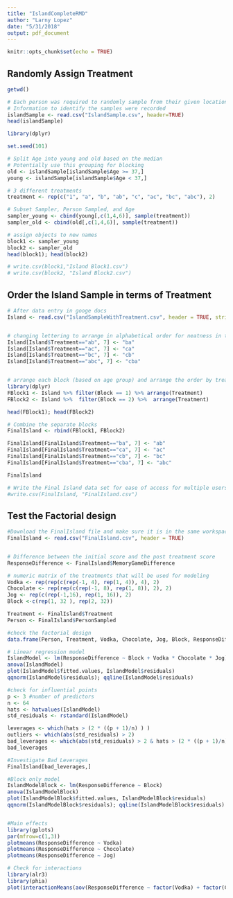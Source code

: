 ```yaml
---
title: "IslandCompleteRMD"
author: "Larny Lopez"
date: "5/31/2018"
output: pdf_document
---
```


```r
knitr::opts_chunk$set(echo = TRUE)
```

## Randomly Assign Treatment
```r
getwd()

# Each person was required to randomly sample from their given location
# Information to identify the samples were recorded
islandSample <- read.csv("IslandSample.csv", header=TRUE)
head(islandSample)

library(dplyr)

set.seed(101)

# Split Age into young and old based on the median
# Potentially use this grouping for blocking
old <- islandSample[islandSample$Age >= 37,]
young <- islandSample[islandSample$Age < 37,]

# 3 different treatments
treatment <- rep(c("1", "a", "b", "ab", "c", "ac", "bc", "abc"), 2)                      

# Subset Sampler, Person Sampled, and Age
sampler_young <- cbind(young[,c(1,4,6)], sample(treatment))
sampler_old <- cbind(old[,c(1,4,6)], sample(treatment))

# assign objects to new names
block1 <- sampler_young 
block2 <- sampler_old 
head(block1); head(block2)

# write.csv(block1,"Island Block1.csv")
# write.csv(block2, "Island Block2.csv")
```  

## Order the Island Sample in terms of Treatment
```r
# After data entry in googe docs
Island <- read.csv("IslandSampleWithTreatment.csv", header = TRUE, stringsAsFactors = FALSE)


# changing lettering to arrange in alphabetical order for neatness in the final dataset
Island[Island$Treatment=="ab", 7] <- "ba"
Island[Island$Treatment=="ac", 7] <- "ca"
Island[Island$Treatment=="bc", 7] <- "cb"
Island[Island$Treatment=="abc", 7] <- "cba"


# arrange each block (based on age group) and arrange the order by treatment
library(dplyr)
FBlock1 <- Island %>% filter(Block == 1) %>% arrange(Treatment)
FBlock2 <- Island %>%  filter(Block == 2) %>%  arrange(Treatment)

head(FBlock1); head(FBlock2)

# Combine the separate blocks
FinalIsland <- rbind(FBlock1, FBlock2)

FinalIsland[FinalIsland$Treatment=="ba", 7] <- "ab"
FinalIsland[FinalIsland$Treatment=="ca", 7] <- "ac"
FinalIsland[FinalIsland$Treatment=="cb", 7] <- "bc"
FinalIsland[FinalIsland$Treatment=="cba", 7] <- "abc"

FinalIsland

# Write the Final Island data set for ease of access for multiple users
#write.csv(FinalIsland, "FinalIsland.csv")
```  

## Test the Factorial design
```r
#Download the FinalIsland file and make sure it is in the same workspace
FinalIsland <- read.csv("FinalIsland.csv", header = TRUE)


# Difference between the initial score and the post treatment score
ResponseDifference <- FinalIsland$MemoryGameDifference

# numeric matrix of the treatments that will be used for modeling
Vodka <- rep(rep(c(rep(-1, 4), rep(1, 4)), 4), 2)
Chocolate <- rep(rep(c(rep(-1, 8), rep(1, 8)), 2), 2)
Jog <- rep(c(rep(-1,16), rep(1, 16)), 2)
Block <-c(rep(1, 32 ), rep(2, 32))

Treatment <- FinalIsland$Treatment
Person <- FinalIsland$PersonSampled

#check the factorial design
data.frame(Person, Treatment, Vodka, Chocolate, Jog, Block, ResponseDifference) 

# Linear regression model
IslandModel <- lm(ResponseDifference ~ Block + Vodka * Chocolate * Jog)
anova(IslandModel)
plot(IslandModel$fitted.values, IslandModel$residuals)
qqnorm(IslandModel$residuals); qqline(IslandModel$residuals)

#check for influential points
p <- 3 #number of predictors
n <- 64
hats <- hatvalues(IslandModel)
std_residuals <- rstandard(IslandModel)

leverages <- which(hats > (2 * ((p + 1)/n) ) )
outliers <- which(abs(std_residuals) > 2)
bad_leverages <- which(abs(std_residuals) > 2 & hats > (2 * ((p + 1)/n) ) )
bad_leverages

#Investigate Bad Leverages
FinalIsland[bad_leverages,]

#Block only model
IslandModelBlock <- lm(ResponseDifference ~ Block)
anova(IslandModelBlock)
plot(IslandModelBlock$fitted.values, IslandModelBlock$residuals)
qqnorm(IslandModelBlock$residuals); qqline(IslandModelBlock$residuals)


#Main effects
library(gplots)
par(mfrow=c(1,3))
plotmeans(ResponseDifference ~ Vodka)
plotmeans(ResponseDifference ~ Chocolate)
plotmeans(ResponseDifference ~ Jog)

# Check for interactions
library(alr3)
library(phia)
plot(interactionMeans(aov(ResponseDifference ~ factor(Vodka) + factor(Chocolate) + factor(Jog))))
```